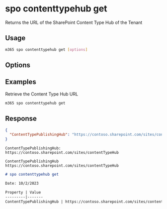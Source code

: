 
# spo contenttypehub get

Returns the URL of the SharePoint Content Type Hub of the Tenant

## Usage

```sh
m365 spo contenttypehub get [options]
```

## Options

<Global />

## Examples
  
Retrieve the Content Type Hub URL

```sh
m365 spo contenttypehub get
```

## Response

<Tabs>
  <TabItem value="JSON">

  ```json
  {
    "ContentTypePublishingHub": "https://contoso.sharepoint.com/sites/contentTypeHub"
  }
  ```

  </TabItem>
  <TabItem value="Text">

  ```text
  ContentTypePublishingHub: https://contoso.sharepoint.com/sites/contentTypeHub
  ```

  </TabItem>
  <TabItem value="CSV">

  ```csv
  ContentTypePublishingHub
  https://contoso.sharepoint.com/sites/contentTypeHub
  ```

  </TabItem>
  <TabItem value="Markdown">

  ```md
  # spo contenttypehub get

  Date: 10/2/2023

  Property | Value
  ---------|-------
  ContentTypePublishingHub | https://contoso.sharepoint.com/sites/contentTypeHub
  ```

  </TabItem>
</Tabs>
